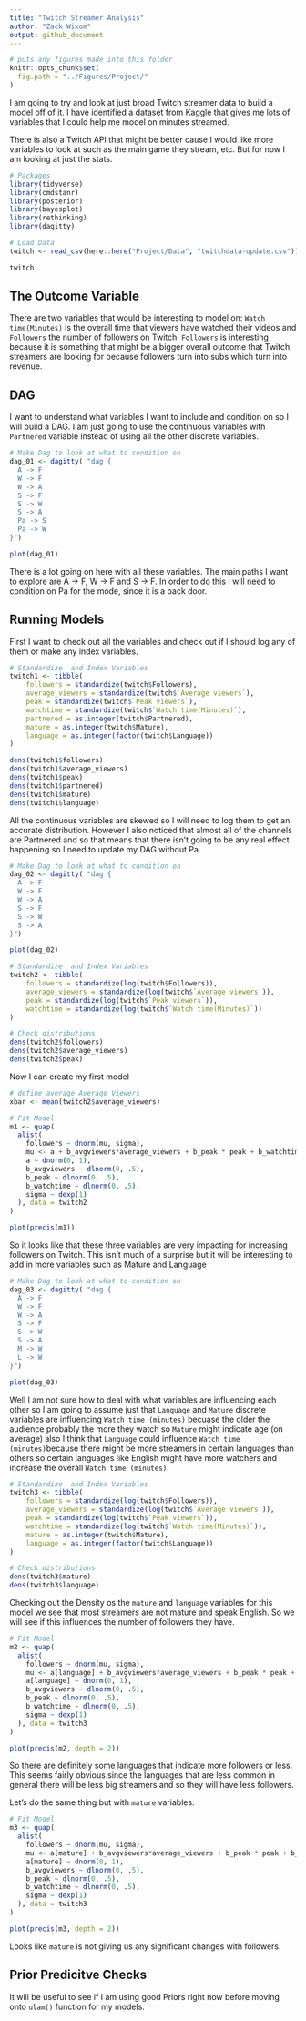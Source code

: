 ```yaml
---
title: "Twitch Streamer Analysis"
author: "Zack Wixom"
output: github_document
---
```


```r
# puts any figures made into this folder
knitr::opts_chunk$set(
  fig.path = "../Figures/Project/"
)
```


I am going to try and look at just broad Twitch streamer data to build a model off of it. I have identified a dataset from Kaggle that gives me lots of variables that I could help me model on minutes streamed. 

There is also a Twitch API that might be better cause I would like more variables to look at such as the main game they stream, etc. But for now I am looking at just the stats.

```r
# Packages
library(tidyverse)
library(cmdstanr)
library(posterior)
library(bayesplot)
library(rethinking)
library(dagitty)

# Load Data
twitch <- read_csv(here::here("Project/Data", "twitchdata-update.csv"))

twitch

```

## The Outcome Variable

There are two variables that would be interesting to model on: `Watch time(Minutes)` is the overall time that viewers have watched their videos and `Followers` the number of followers on Twitch. `Followers` is interesting because it is something that might be a bigger overall outcome that Twitch streamers are looking for because followers turn into subs which turn into revenue.

## DAG

I want to understand what variables I want to include and condition on so I will build a DAG. I am just going to use the continuous variables with `Partnered` variable instead of using all the other discrete variables.

```r
# Make Dag to look at what to condition on
dag_01 <- dagitty( "dag {
  A -> F
  W -> F
  W -> A
  S -> F
  S -> W
  S -> A
  Pa -> S
  Pa -> W
}")

plot(dag_01)


```

There is a lot going on here with all these variables. The main paths I want to explore are A -> F, W -> F and S -> F. In order to do this I will need to condition on Pa for the mode, since it is a back door.

## Running Models

First I want to check out all the variables and check out if I should log any of them or make any index variables.

```r
# Standardize  and Index Variables
twitch1 <- tibble(
    followers = standardize(twitch$Followers),
    average_viewers = standardize(twitch$`Average viewers`),
    peak = standardize(twitch$`Peak viewers`),
    watchtime = standardize(twitch$`Watch time(Minutes)`),
    partnered = as.integer(twitch$Partnered),
    mature = as.integer(twitch$Mature),
    language = as.integer(factor(twitch$Language))
)

dens(twitch1$followers)
dens(twitch1$average_viewers)
dens(twitch1$peak)
dens(twitch1$partnered)
dens(twitch1$mature)
dens(twitch1$language)

```

All the continuous variables are skewed so I will need to log them to get an accurate distribution. However I also noticed that almost all of the channels are Partnered and so that means that there isn't going to be any real effect happening so I need to update my DAG without Pa.

```r
# Make Dag to look at what to condition on
dag_02 <- dagitty( "dag {
  A -> F
  W -> F
  W -> A
  S -> F
  S -> W
  S -> A
}")

plot(dag_02)


```

```r

# Standardize  and Index Variables
twitch2 <- tibble(
    followers = standardize(log(twitch$Followers)),
    average_viewers = standardize(log(twitch$`Average viewers`)),
    peak = standardize(log(twitch$`Peak viewers`)),
    watchtime = standardize(log(twitch$`Watch time(Minutes)`))
)

# Check distributions
dens(twitch2$followers)
dens(twitch2$average_viewers)
dens(twitch2$peak)
```

Now I can create my first model

```r
# define average Average Viewers
xbar <- mean(twitch2$average_viewers)

# Fit Model
m1 <- quap(
  alist(
    followers ~ dnorm(mu, sigma),
    mu <- a + b_avgviewers*average_viewers + b_peak * peak + b_watchtime*watchtime,
    a ~ dnorm(0, 1),
    b_avgviewers ~ dlnorm(0, .5),
    b_peak ~ dlnorm(0, .5),
    b_watchtime ~ dlnorm(0, .5),
    sigma ~ dexp(1)
  ), data = twitch2
)

plot(precis(m1))

```

So it looks like that these three variables are very impacting for increasing followers on Twitch. This isn't much of a surprise but it will be interesting to add in more variables such as Mature and Language

```r
# Make Dag to look at what to condition on
dag_03 <- dagitty( "dag {
  A -> F
  W -> F
  W -> A
  S -> F
  S -> W
  S -> A
  M -> W
  L -> W
}")

plot(dag_03)


```

Well I am not sure how to deal with what variables are influencing each other so I am going to assume just that `Language` and `Mature` discrete variables are influencing `Watch time (minutes)` becuase the older the audience probably the more they watch so `Mature` might indicate age (on average) also I think that `Language` could influence `Watch time (minutes)`because there might be more streamers in certain languages than others so certain languages like English might have more watchers and increase the overall `Watch time (minutes)`.

```r
# Standardize  and Index Variables
twitch3 <- tibble(
    followers = standardize(log(twitch$Followers)),
    average_viewers = standardize(log(twitch$`Average viewers`)),
    peak = standardize(log(twitch$`Peak viewers`)),
    watchtime = standardize(log(twitch$`Watch time(Minutes)`)),
    mature = as.integer(twitch$Mature),
    language = as.integer(factor(twitch$Language))
)

# Check distributions
dens(twitch3$mature)
dens(twitch3$language)

```

Checking out the Density os the `mature` and `language` variables for this model we see that most streamers are not mature and speak English. So we will see if this influences the number of followers they have.

```r
# Fit Model
m2 <- quap(
  alist(
    followers ~ dnorm(mu, sigma),
    mu <- a[language] + b_avgviewers*average_viewers + b_peak * peak + b_watchtime*watchtime,
    a[language] ~ dnorm(0, 1),
    b_avgviewers ~ dlnorm(0, .5),
    b_peak ~ dlnorm(0, .5),
    b_watchtime ~ dlnorm(0, .5),
    sigma ~ dexp(1)
  ), data = twitch3
)

plot(precis(m2, depth = 2))

```

So there are definitely some languages that indicate more followers or less. This seems fairly obvious since the languages that are less common in general there will be less big streamers and so they will have less followers.

Let's do the same thing but with `mature` variables.

```r
# Fit Model
m3 <- quap(
  alist(
    followers ~ dnorm(mu, sigma),
    mu <- a[mature] + b_avgviewers*average_viewers + b_peak * peak + b_watchtime*watchtime,
    a[mature] ~ dnorm(0, 1),
    b_avgviewers ~ dlnorm(0, .5),
    b_peak ~ dlnorm(0, .5),
    b_watchtime ~ dlnorm(0, .5),
    sigma ~ dexp(1)
  ), data = twitch3
)

plot(precis(m3, depth = 2))

```

Looks like `mature` is not giving us any significant changes with followers.

## Prior Predicitve Checks

It will be useful to see if I am using good Priors right now before moving onto `ulam()` function for my models.



